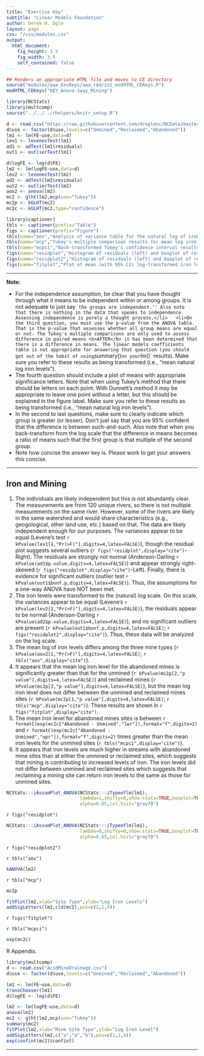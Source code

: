```yaml
---
title: "Exercise Key"
subtitle: "Linear Models Foundation"
author: Derek H. Ogle
layout: page
css: "/css/modules.css"
output:
  html_document:
    fig_height: 3.5
    fig_width: 3.5
    self_contained: false
---
```


```r
## Renders an appropriate HTML file and moves to CE directory
source("modules/aaa_ExcKeys/aaa_rmd/zzz_modHTML_CEKeys.R")
modHTML_CEKeys("KEY_Anova-1way_Mining")
```

```r
library(NCStats)
library(multcomp)
source("../../../rhelpers/knitr_setup.R")

d <- read.csv("https://raw.githubusercontent.com/droglenc/NCData/master/AcidMineDrainage.csv")
d$use <- factor(d$use,levels=c("Unmined","Reclaimed","Abandoned"))
lm1 <- lm(FE~use,data=d)
lev1 <- levenesTest(lm1)
ad1 <- adTest(lm1$residuals)
out1 <- outlierTest(lm1)

d$logFE <- log(d$FE)
lm2 <- lm(logFE~use,data=d)
lev2 <- levenesTest(lm2)
ad2 <- adTest(lm2$residuals)
out2 <- outlierTest(lm2)
aov2 <- anova(lm2)
mc2 <- glht(lm2,mcp(use="Tukey"))
mc2p <- kGLHT(mc2)
mc2c <- kGLHT(mc2,type="confidence")

library(captioner)
tbls <- captioner(prefix="Table")
figs <- captioner(prefix="Figure")
tbls(name="aov","Analysis of variance table for the natural log of iron levels by mine type.")
tbls(name="mcp","Tukey's multiple comparison results for mean log iron levels by mine site type.")
tbls(name="mcpci","Back-transformed Tukey's confidence interval results for the ratio of mean iron levels between pairs of mine site types.")
figs(name="residplot","Histogram of residuals (left) and boxplot of residuals by mine site type (right).")
figs(name="residplot2","Histogram of residuals (left) and boxplot of residuals by mine site type type (right) for log-transformed iron levels.")
figs(name="fitplot","Plot of mean (with 95% CI) log-transformed iron levels in streams by mine site type. Different letters indicate means that are significantly different.")
```

----

<div class="alert alert-warning">
<strong>Note:</strong> 
<ul>
  <li>For the independence assumption, be clear that you have thought through what it means to be independent within or among groups. It is not adequate to just say ``the groups are independent.'' Also note that there is nothing in the data that speaks to independence. Assessing independence is purely a thought process.</li>
  <li>On the third question, you must use the p-value from the ANOVA table. That is the p-value that assesses whether all group means are equal or not. The Tukey's multiple comparisons are only used to assess difference in paired means <b>AFTER</b> it has been determined that there is a difference in means. The linear models coefficients table is not appropriate for answering that question (you should get out of the habit of using `summary()` on your `lm()` results). Make sure you refer to these results as being transformed (i.e., "mean natural log iron levels").</li>
  <li>The fourth question should include a plot of means with appropriate significance letters. Note that when using Tukey's method that there should be letters on each point. With Dunnett's method it may be appropriate to leave one point without a letter, but this should be explained in the figure label. Make sure you refer to these results as being transformed (i.e., "mean natural log iron levels").</li>
  <li>In the second to last questions, make sure to clearly indicate which group is greater (or lesser). Don't just say that you are 95% confident that the difference is between such-and-such. Also note that when you back-transform from the log scale that the difference in means becomes a ratio of means such that the first group is that multiple of the second group.</li>
  <li>Note how concise the answer key is. Please work to get your answers this concise.</li>
</ul>
</div>

----

## Iron and Mining

1. The individuals are likely independent but this is not abundantly clear. The measurements are from 120 unique rivers, so there is not multiple measurements on the same river. However, some of the rivers are likely in the same watershed and would share characteristics (e.g., geogological, other land use, etc.) based on that. The data are likely independent enough for our purposes. The variances appear to be equal (Levene's test `r kPvalue(lev1[1,"Pr(>F)"],digits=4,latex=FALSE)`), though the residual plot suggests several outliers (`r figs("residplot",display="cite")`-Right). The residuals are strongly not normal (Anderson-Darling `r kPvalue(ad1$p.value,digits=4,latex=FALSE)`) and appear strongly right-skewed (`r figs("residplot",display="cite")`-Left). Finally, there is evidence for significant outliers (outlier test `r kPvalue(out1$bonf.p,digits=4,latex=FALSE)`). Thus, the assumptions for a one-way ANOVA have NOT been met.
1. The iron levels were transformed to the (natural) log scale. On this scale, the variances appear to be equal (Levene's `r kPvalue(lev2[1,"Pr(>F)"],digits=4,latex=FALSE)`), the residuals appear to be normal (Anderson-Darling `r kPvalue(ad2$p.value,digits=4,latex=FALSE)`), and no significant outliers are present (`r kPvalue(out1$bonf.p,digits=4,latex=FALSE)`; `r figs("residplot2",display="cite")`). Thus, these data will be analyzed on the log scale.
1. The mean log of iron levels differs among the three mine types (`r kPvalue(aov2[1,"Pr(>F)"],digits=4,latex=FALSE)`; `r tbls("aov",display="cite")`).
1. It appears that the mean log iron level for the abandoned mines is significantly greater than that for the unmined (`r kPvalue(mc2p[2,"p value"],digits=4,latex=FALSE)`) and reclaimed mines (`r kPvalue(mc2p[3,"p value"],digits=4,latex=FALSE)`), but the mean log iron level does not differ between the unmined and reclaimed mines sites (`r kPvalue(mc2p[1,"p value"],digits=4,latex=FALSE)`; `r tbls("mcp",display="cite")`). These results are shown in `r figs("fitplot",display="cite")`.
1. The mean iron level for abandoned mines sites is between `r formatC(exp(mc2c["Abandoned - Unmined","lwr"]),format="f",digits=2)` and `r formatC(exp(mc2c["Abandoned - Unmined","upr"]),format="f",digits=2)` times greater than the mean iron levels for the unmined sites (`r tbls("mcpci",display="cite")`).
1. It appears that iron levels are much higher in streams with abandoned mine sites than at either the unmined or reclaimed sites, which suggests that mining is contributing to increased levels of iron. The iron levels did not differ between unmined and reclaimed sites which suggests that reclaiming a mining site can return iron levels to the same as those for unmined sites.


```r
NCStats:::iAssumPlot_ANOVA(NCStats:::iTypeoflm(lm1),
                           lambda=1,shifty=0,show.stats=TRUE,boxplot=TRUE,
                           alpha=0.05,col.hist="gray70")
```

`r figs("residplot")`


```r
NCStats:::iAssumPlot_ANOVA(NCStats:::iTypeoflm(lm1),
                           lambda=0,shifty=0,show.stats=TRUE,boxplot=TRUE,
                           alpha=0.05,col.hist="gray70")
```

`r figs("residplot2")`

`r tbls("aov")`

```r
kANOVA(lm2)
```

`r tbls("mcp")`

```r
mc2p
```

```r
fitPlot(lm2,xlab="Site Type",ylab="Log Iron Levels")
addSigLetters(lm2,cld(mc2),pos=c(2,2,4))
```

`r figs("fitplot")`

`r tbls("mcpci")`

```r
exp(mc2c)
```


R Appendix.
```r
library(multcomp)
d <- read.csv("AcidMineDrainage.csv")
d$use <- factor(d$use,levels=c("Unmined","Reclaimed","Abandoned"))

lm1 <- lm(FE~use,data=d)
transChooser(lm1)
d$logFE <- log(d$FE)

lm2 <- lm(logFE~use,data=d)
anova(lm2)
mc2 <- glht(lm2,mcp(use="Tukey"))
summary(mc2)
fitPlot(lm2,xlab="Mine Site Type",ylab="Log Iron Level")
addSigLetters(lm2,c("a","a","b"),pos=c(2,2,4))
exp(confint(mc2)$confint)
```

----
